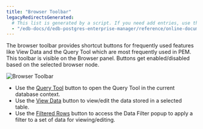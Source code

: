```yaml
---
title: "Browser Toolbar"
legacyRedirectsGenerated:
  # This list is generated by a script. If you need add entries, use the `legacyRedirects` key.
  - "/edb-docs/d/edb-postgres-enterprise-manager/reference/online-documentation/8.0/pem_toolbar.html"
---
```


<div id="pem_toolbar" class="registered_link"></div>

The browser toolbar provides shortcut buttons for frequently used features like View Data and the Query Tool which are most frequently used in PEM. This toolbar is visible on the Browser panel. Buttons get enabled/disabled based on the selected browser node.

![Browser Toolbar](../images/pem_toolbar.png)

-   Use the [Query Tool](05_keyboard_shortcuts/#query-tool) button to open the Query Tool in the current database context.
-   Use the [View Data](../08_toc_pem_developer_tools/04_editgrid/#editgrid) button to view/edit the data stored in a selected table.
-   Use the [Filtered Rows](../08_toc_pem_developer_tools/04_editgrid/01_viewdata_filter/#viewdata_filter) button to access the Data Filter popup to apply a filter to a set of data for viewing/editing.
